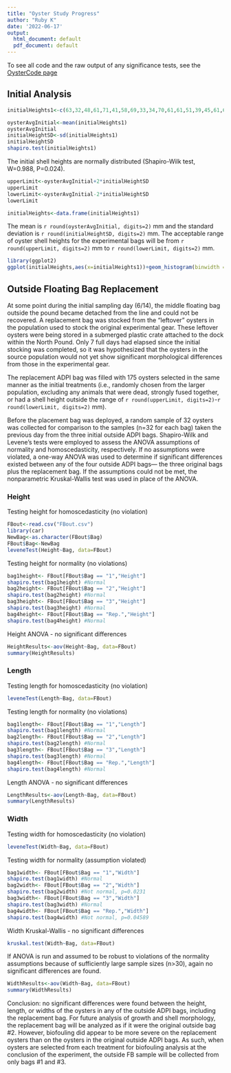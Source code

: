 ```yaml
---
title: "Oyster Study Progress"
author: "Ruby K"
date: '2022-06-17'
output:
  html_document: default
  pdf_document: default
---
```

To see all code and the raw output of any significance tests, see the [OysterCode page](/oyster-study/OysterCode.html)

## Initial Analysis

```r
initialHeights1<-c(63,32,48,61,71,41,58,69,33,34,70,61,61,51,39,45,61,60,61,67,60,55,40,69,55,29,60,46,46,53,75,42,21,35,72,61,48,46,47,73,55,31,43,37,52,56,52,40,63,48,50,19,59,59,47,63,41,41,26,35,48,64,44,60,40,49,47,35,55,45,60,42,42,46,49,56,48,45,40,37,60,59,37,28,51,61,45,35,26,54,41,44,58,39,41,47,34,47,50,52,55,43,44,45,41,26,50,38,41,58,42,37,36,48,28,24,32,29,45,70,64,67,24,35,63,56,41,37,47,55,38,75,47,43,40,39,65,50,42,42,40,60,28,36,60,64,48,48,50,49,33,34,40,43,59,46,30,38,58,43,45,35,34,37,48,58,58,42,46,57,44,24,40,40,41,37,59,57,68,40,45,49,50,35,35,30,36,30,32,70,34,41,54,29,43,52,32,37,38,70,42,32,56,37,35,58,50,38,42,43,55,60,43,68,46,60,53,55,59,55,32,50,41,64,37,59,57,52,55,50,38,60,61,37,60,62,55,45,63,47,35,62,61,65,36,62,59,42,39,49,35,50,49,46,43,45,34,44,44,30,41,49,45,41,42,48,32,80,69,69,50,46,57,45,59,63,56,51,45,51)
```

```r
oysterAvgInitial<-mean(initialHeights1)
oysterAvgInitial
initialHeightSD<-sd(initialHeights1)
initialHeightSD
shapiro.test(initialHeights1)
```

The initial shell heights are normally distributed (Shapiro-Wilk test, W=0.988, P=0.024).

```r
upperLimit<-oysterAvgInitial+2*initialHeightSD
upperLimit
lowerLimit<-oysterAvgInitial-2*initialHeightSD
lowerLimit
```

```r
initialHeights<-data.frame(initialHeights1)
```

The mean is `r round(oysterAvgInitial, digits=2)` mm and the standard deviation is `r round(initialHeightSD, digits=2)` mm. The acceptable range of oyster shell heights for the experimental bags will be from `r round(upperLimit, digits=2)` mm to `r round(lowerLimit, digits=2)` mm.

```r
library(ggplot2)
ggplot(initialHeights,aes(x=initialHeights1))+geom_histogram(binwidth = 5, fill="#69b3a2", color="#e9ecef")+theme_classic()+xlab("Shell height")+ylab("Frequency")
```


## Outside Floating Bag Replacement

At some point during the initial sampling day (6/14), the middle floating bag outside the pound became detached from the line and could not be recovered. A replacement bag was stocked from the "leftover" oysters in the population used to stock the original experimental gear. These leftover oysters were being stored in a submerged plastic crate attached to the dock within the North Pound. Only 7 full days had elapsed since the initial stocking was completed, so it was hypothesized that the oysters in the source population would not yet show significant morphological differences from those in the experimental gear.

The replacement ADPI bag was filled with 175 oysters selected in the same manner as the initial treatments (i.e., randomly chosen from the larger population, excluding any animals that were dead, strongly fused together, or had a shell height outside the range of `r round(upperLimit, digits=2)`-`r round(lowerLimit, digits=2)` mm).

Before the placement bag was deployed, a random sample of 32 oysters was collected for comparison to the samples (n=32 for each bag) taken the previous day from the three initial outside ADPI bags. Shapiro-Wilk and Levene's tests were employed to assess the ANOVA assumptions of normality and homoscedasticity, respectively. If no assumptions were violated, a one-way ANOVA was used to determine if significant differences existed between any of the four outside ADPI bags— the three original bags plus the replacement bag. If the assumptions could not be met, the nonparametric Kruskal-Wallis test was used in place of the ANOVA.

### Height
Testing height for homoscedasticity (no violation)
```r
FBout<-read.csv("FBout.csv")
library(car)
NewBag<-as.character(FBout$Bag)
FBout$Bag<-NewBag
leveneTest(Height~Bag, data=FBout)
```

Testing height for normality (no violations)
```r
 
bag1height<- FBout[FBout$Bag == "1","Height"]
shapiro.test(bag1height) #Normal
bag2height<- FBout[FBout$Bag == "2","Height"]
shapiro.test(bag2height) #Normal
bag3height<- FBout[FBout$Bag == "3","Height"]
shapiro.test(bag3height) #Normal
bag4height<- FBout[FBout$Bag == "Rep.","Height"]
shapiro.test(bag4height) #Normal
```

Height ANOVA - no significant differences
```r
HeightResults<-aov(Height~Bag, data=FBout)
summary(HeightResults)
```

### Length
Testing length for homoscedasticity (no violation)
```r
leveneTest(Length~Bag, data=FBout)
```

Testing length for normality (no violations)
```r
 
bag1length<- FBout[FBout$Bag == "1","Length"]
shapiro.test(bag1length) #Normal
bag2length<- FBout[FBout$Bag == "2","Length"]
shapiro.test(bag2length) #Normal
bag3length<- FBout[FBout$Bag == "3","Length"]
shapiro.test(bag3length) #Normal
bag4length<- FBout[FBout$Bag == "Rep.","Length"]
shapiro.test(bag4length) #Normal
```

Length ANOVA - no significant differences
```r
LengthResults<-aov(Length~Bag, data=FBout)
summary(LengthResults)
```

### Width
Testing width for homoscedasticity (no violation)
```r
leveneTest(Width~Bag, data=FBout)
```

Testing width for normality (assumption violated)
```r
bag1width<- FBout[FBout$Bag == "1","Width"]
shapiro.test(bag1width) #Normal
bag2width<- FBout[FBout$Bag == "2","Width"]
shapiro.test(bag2width) #Not normal, p=0.0231
bag3width<- FBout[FBout$Bag == "3","Width"]
shapiro.test(bag3width) #Normal
bag4width<- FBout[FBout$Bag == "Rep.","Width"]
shapiro.test(bag4width) #Not normal, p=0.04589
```

Width Kruskal-Wallis - no significant differences
```r
kruskal.test(Width~Bag, data=FBout)
```

If ANOVA is run and assumed to be robust to violations of the normality assumptions because of sufficiently large sample sizes (n>30), again no significant differences are found.

```r
WidthResults<-aov(Width~Bag, data=FBout)
summary(WidthResults)
```

Conclusion: no significant differences were found between the height, length, or widths of the oysters in any of the outside ADPI bags, including the replacement bag. For future analysis of growth and shell morphology, the replacement bag will be analyzed as if it were the original outside bag #2. However, biofouling did appear to be more severe on the replacement oysters than on the oysters in the original outside ADPI bags. As such, when oysters are selected from each treatment for biofouling analysis at the conclusion of the experiment, the outside FB sample will be collected from only bags #1 and #3.